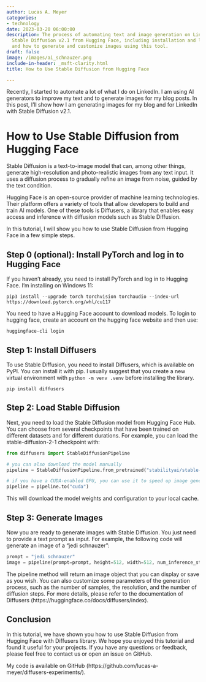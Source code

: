 ```yaml
---
author: Lucas A. Meyer
categories:
- technology
date: 2023-03-20 06:00:00
description: The process of automating text and image generation on LinkedIn using
  Stable Diffusion v2.1 from Hugging Face, including installation and login instructions,
  and how to generate and customize images using this tool.
draft: false
image: /images/ai_schnauzer.png
include-in-header: _msft-clarity.html
title: How to Use Stable Diffusion from Hugging Face

---
```


Recently, I started to automate a lot of what I do on LinkedIn. I am using AI generators to improve my text and to generate images for my blog posts. In this post, I'll show how I am generating images for my blog and for LinkedIn with Stable Diffusion v2.1.

# How to Use Stable Diffusion from Hugging Face

Stable Diffusion is a text-to-image model that can, among other things, generate high-resolution and photo-realistic images from any text input. It uses a diffusion process to gradually refine an image from noise, guided by the text condition. 

Hugging Face is an open-source provider of machine learning technologies. Their platform offers a variety of tools that allow developers to build and train AI models. One of these tools is Diffusers, a library that enables easy access and inference with diffusion models such as Stable Diffusion.

In this tutorial, I will show you how to use Stable Diffusion from Hugging Face in a few simple steps.

## Step 0 (optional): Install PyTorch and log in to Hugging Face

If you haven't already, you need to install PyTorch and log in to Hugging Face. I'm installing on Windows 11:

```
pip3 install --upgrade torch torchvision torchaudio --index-url https://download.pytorch.org/whl/cu117
```

You need to have a Hugging Face account to download models. To login to hugging face, create an account on the hugging face website and then use:

```
huggingface-cli login
```

## Step 1: Install Diffusers

To use Stable Diffusion, you need to install Diffusers, which is available on PyPI. You can install it with pip. I usually suggest that you create a new virtual environment with `python -m venv .venv` before installing the library.

```
pip install diffusers
```

## Step 2: Load Stable Diffusion

Next, you need to load the Stable Diffusion model from Hugging Face Hub. You can choose from several checkpoints that have been trained on different datasets and for different durations. For example, you can load the stable-diffusion-2-1 checkpoint with:

```python
from diffusers import StableDiffusionPipeline

# you can also download the model manually
pipeline = StableDiffusionPipeline.from_pretrained("stabilityai/stable-diffusion-2-1-base")

# if you have a CUDA-enabled GPU, you can use it to speed up image generation quite a lot
pipeline = pipeline.to("cuda")

```

This will download the model weights and configuration to your local cache.

## Step 3: Generate Images

Now you are ready to generate images with Stable Diffusion. You just need to provide a text prompt as input. For example, the following code will generate an image of a "jedi schnauzer":

```python
prompt = "jedi schnauzer"
image = pipeline(prompt=prompt, height=512, width=512, num_inference_steps=80, guidance_scale=7.5).images[0]
```

The pipeline method will return an image object that you can display or save as you wish. You can also customize some parameters of the generation process, such as the number of samples, the resolution, and the number of diffusion steps. For more details, please refer to the documentation of Diffusers (https://huggingface.co/docs/diffusers/index).

## Conclusion

In this tutorial, we have shown you how to use Stable Diffusion from Hugging Face with Diffusers library. We hope you enjoyed this tutorial and found it useful for your projects. If you have any questions or feedback, please feel free to contact us or open an issue on GitHub.

My code is available on GitHub (https://github.com/lucas-a-meyer/diffusers-experiments/).

